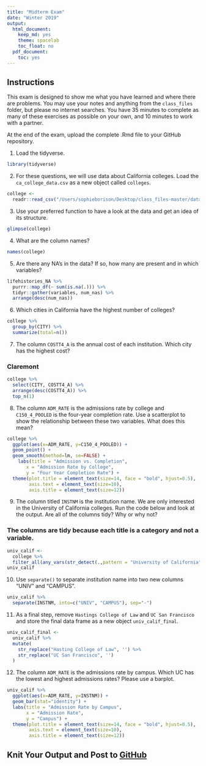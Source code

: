 ```yaml
---
title: "Midterm Exam"
date: "Winter 2019"
output:
  html_document:
    keep_md: yes
    theme: spacelab
    toc_float: no
  pdf_document:
    toc: yes
---
```


## Instructions
This exam is designed to show me what you have learned and where there are problems. You may use your notes and anything from the `class_files` folder, but please no internet searches. You have 35 minutes to complete as many of these exercises as possible on your own, and 10 minutes to work with a partner.  

At the end of the exam, upload the complete .Rmd file to your GitHub repository.  

1. Load the tidyverse.

```r
library(tidyverse)
```

2. For these questions, we will use data about California colleges. Load the `ca_college_data.csv` as a new object called `colleges`.

```r
college <- 
  readr::read_csv("/Users/sophieborison/Desktop/class_files-master/data/ca_college_data.csv", na = c("", " ", "NA", "#N/A", "-999"))
```


3. Use your preferred function to have a look at the data and get an idea of its structure.

```r
glimpse(college)
```

4. What are the column names?

```r
names(college)
```


5. Are there any NA's in the data? If so, how many are present and in which variables?

```r
lifehistories_NA %>%
  purrr::map_df(~ sum(is.na(.))) %>%
  tidyr::gather(variables, num_nas) %>% 
  arrange(desc(num_nas))
```

6. Which cities in California have the highest number of colleges?

```r
college %>%
  group_by(CITY) %>%
  summarize(total=n())
```

7. The column `COSTT4_A` is the annual cost of each institution. Which city has the highest cost?

### Claremont
```r
college %>%
  select(CITY, COSTT4_A) %>%
  arrange(desc(COSTT4_A)) %>%
  top_n(1)
```

8. The column `ADM_RATE` is the admissions rate by college and `C150_4_POOLED` is the four-year completion rate. Use a scatterplot to show the relationship between these two variables. What does this mean?

```r
college %>%
  ggplot(aes(x=ADM_RATE, y=C150_4_POOLED)) +
  geom_point() +
  geom_smooth(method=lm, se=FALSE) +
    labs(title = "Admission vs. Completion",
       x = "Admission Rate by College",
       y = "Four Year Completion Rate") +
  theme(plot.title = element_text(size=14, face = "bold", hjust=0.5),
        axis.text = element_text(size=10),
        axis.title = element_text(size=12))
```

9. The column titled `INSTNM` is the institution name. We are only interested in the University of California colleges. Run the code below and look at the output. Are all of the columns tidy? Why or why not?

### The columns are tidy because each title is a category and not a variable.
```r
univ_calif <-
  college %>%
  filter_all(any_vars(str_detect(.,pattern = "University of California")))
univ_calif
```

10. Use `separate()` to separate institution name into two new columns "UNIV" and "CAMPUS".

```r
univ_calif %>%
  separate(INSTNM, into=c("UNIV", "CAMPUS"), sep="-")
```

11. As a final step, remove `Hastings College of Law` and `UC San Francisco` and store the final data frame as a new object `univ_calif_final`.

```r
univ_calif_final <-
  univ_calif %>%
  mutate(
    str_replace("Hasting College of Law", '') %>%
    str_replace("UC San Francisco", '')
  )
```


12. The column `ADM_RATE` is the admissions rate by campus. Which UC has the lowest and highest admissions rates? Please use a barplot.

```r
univ_calif %>%
  ggplot(aes(x=ADM_RATE, y=INSTNM)) +
  geom_bar(stat="identity") +
  labs(title = "Admission Rate by Campus",
       x = "Admission Rate",
       y = "Campus") +
  theme(plot.title = element_text(size=14, face = "bold", hjust=0.5),
        axis.text = element_text(size=10),
        axis.title = element_text(size=12))
```


## Knit Your Output and Post to [GitHub](https://github.com/FRS417-DataScienceBiologists)